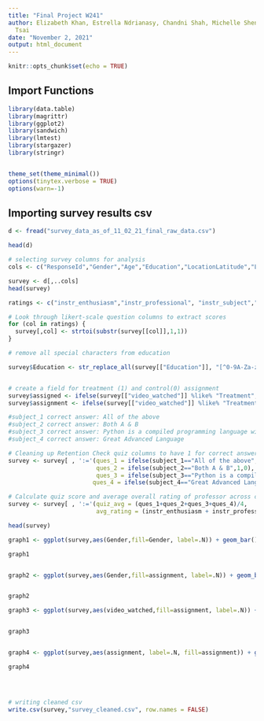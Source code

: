 ```yaml
---
title: "Final Project W241"
author: Elizabeth Khan, Estrella Ndrianasy, Chandni Shah, Michelle Shen, Catherine
  Tsai
date: "November 2, 2021"
output: html_document
---
```


```r
knitr::opts_chunk$set(echo = TRUE)
```

## Import Functions

```r
library(data.table)
library(magrittr)
library(ggplot2)
library(sandwich)
library(lmtest)
library(stargazer)
library(stringr)


theme_set(theme_minimal())
options(tinytex.verbose = TRUE)
options(warn=-1)
```

## Importing survey results csv
```r
d <- fread("survey_data_as_of_11_02_21_final_raw_data.csv")

head(d)
```

```r
# selecting survey columns for analysis
cols <- c("ResponseId","Gender","Age","Education","LocationLatitude","LocationLongitude","instr_enthusiasm","instr_professional", "instr_subject","instr_material","instr_rating","subject_1","subject_2","subject_3","subject_4","video_watched")

survey <- d[,..cols]
head(survey)
```

```r
ratings <- c("instr_enthusiasm","instr_professional", "instr_subject","instr_material","instr_rating")

# Look through likert-scale question columns to extract scores
for (col in ratings) {
  survey[,col] <- strtoi(substr(survey[[col]],1,1))
}

# remove all special characters from education

survey$Education <- str_replace_all(survey[["Education"]], "[^0-9A-Za-z///' ]","")


# create a field for treatment (1) and control(0) assignment
survey$assigned <- ifelse(survey[["video_watched"]] %like% "Treatment",1, 0)
survey$assignment <- ifelse(survey[["video_watched"]] %like% "Treatment","Treatment", "Control")

#subject_1 correct answer: All of the above
#subject_2 correct answer: Both A & B
#subject_3 correct answer: Python is a compiled programming language with a faster and more efficient execution time than interpreted programming languages
#subject_4 correct answer: Great Advanced Language

# Cleaning up Retention Check quiz columns to have 1 for correct answer and 0 for incorrect
survey <- survey[ , ':='(ques_1 = ifelse(subject_1=="All of the above",1,0),
                         ques_2 = ifelse(subject_2=="Both A & B",1,0),
                         ques_3 = ifelse(subject_3=="Python is a compiled programming language with a faster and more efficient execution time than interpreted programming languages",1,0),
                        ques_4 = ifelse(subject_4=="Great Advanced Language",1,0))]

# Calculate quiz score and average overall rating of professor across categories
survey <- survey[ , ':='(quiz_avg = (ques_1+ques_2+ques_3+ques_4)/4,
                         avg_rating = (instr_enthusiasm + instr_professional + instr_material + instr_rating)/4)]

head(survey)
```

```r
graph1 <- ggplot(survey,aes(Gender,fill=Gender, label=.N)) + geom_bar()+geom_text(aes(label = ..count..), stat = "count", vjust = 1.5, colour = "white")+ labs(title="Survey Respondents by Gender")

graph1


graph2 <- ggplot(survey,aes(Gender,fill=assignment, label=.N)) + geom_bar()+labs(title="Survey Respondents by Gender and Assignment")+ scale_fill_grey() + theme_classic()


graph2

graph3 <- ggplot(survey,aes(video_watched,fill=assignment, label=.N)) + geom_bar()+labs(title="Survey Respondents by Gender and Assignment")+ scale_fill_grey() + theme_classic()+geom_text(aes(label = ..count..), stat = "count", vjust = 1.5, colour = "white")+ theme(axis.text.x = element_text(angle = -30))+ labs(title="Survey Respondents by Video Assignment")


graph3


graph4 <- ggplot(survey,aes(assignment, label=.N, fill=assignment)) + geom_bar()+labs(title="Respondents by Assignment")+geom_text(aes(label = ..count..), stat = "count", vjust = 1.5, colour = "white")

graph4


                    
```

```r
# writing cleaned csv
write.csv(survey,"survey_cleaned.csv", row.names = FALSE)

```